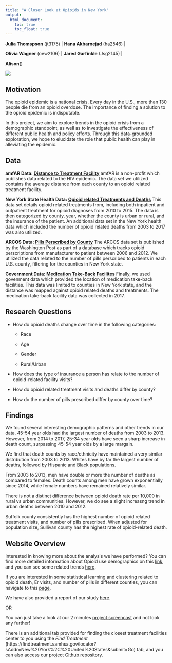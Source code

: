 ```yaml
---
title: "A Closer Look at Opioids in New York"
output: 
  html_document:
    toc: true
    toc_float: true
---
```


**Julia Thomspson** (jt3175) | **Hana Akbarnejad** (ha2546) |

**Olivia Wagner** (oew2106) | **Jared Garfinkle** (Jsg2145) |

**Alison**()

![](opioids-82.jpg)


## Motivation

The opioid epidemic is a national crisis. Every day in the U.S., more than 130 people die from an opioid overdose. The importance of finding a solution to the opioid epidemic is indisputable.  
  
In this project, we aim to explore trends in the opioid crisis from a demographic standpoint, as well as to investigate the effectiveness of different public health and policy efforts. Through this data-grounded exploration, we hope to elucidate the role that public health can play in alleviating the epidemic.

## Data

  **amfAR Data: [Distance to Treatment Facility](<https://opioid.amfar.org/about/sources>)**
    amfAR is a non-profit which publishes data related to the HIV epidemic. The data set we utilized contains the average distance from each county to an opioid related treatment facility. 
    
  **New York State Health Data: [Opioid related Treatments and Deaths](<https://health.data.ny.gov>)**
    This data set details opioid related treatments from, including both inpatient and outpatient treatment for opioid diagnoses from 2010 to 2015. The data is then categorized by county, year, whether the county is urban or rural, and the insurance of the patient. An additional data set in the New York health data which included the number of opioid related deaths from 2003 to 2017 was also utilized. 
  
  **ARCOS Data: [Pills Perscribed by County](<https://github.com/wpinvestigative/arcos-api>)**
    The ARCOS data set is published by the Washington Post as part of a database which tracks opioid perscriptions from manufacturer to patient between 2006 and 2012. We utilized the data related to the number of pills perscribed to patients in each U.S. county, filtering for the counties in New York state. 
    
  **Government Data: [Medication Take-Back Facilites](<https://catalog.data.gov/>)**
    Finally, we used govenment data which provided the location of medication take-back facilities. This data was limited to counties in New York state, and the distance was mapped against opioid related deaths and treatments. The medication take-back facility data was collected in 2017.

## Research Questions

* How do opioid deaths change over time in the following categories:

  * Race
  
  * Age
  
  * Gender
  
  * Rural/Urban

* How does the type of insurance a person has relate to the number of opioid-related facility visits?

* How do opioid related treatment visits and deaths differ by county?

* How do the number of pills prescribed differ by county over time?

## Findings

We found several interesting demographic patterns and other trends in our data. 45-54 year olds had the largest number of deaths from 2003 to 2013. However, from 2014 to 2017, 25-34 year olds have seen a sharp increase in death count, surpassing 45-54 year olds by a large margain. 

We find that death counts by race/ethnicity have maintained a very similar distribution from 2003 to 2013. Whites have by far the largest number of deaths, followed by Hispanic and Black populations. 

From 2003 to 2013, men have double or more the number of deaths as compared to females. Death counts among men have grown exponentially since 2014, while female numbers have remained relatively similar. 

There is not a distinct difference between opioid death rate per 10,000 in rural vs urban communities. However, we do see a slight increasng trend in urban deaths between 2010 and 2012.

Suffolk county consistently has the highest number of opioid related treatment visits, and number of pills prescribed. When adjusted for population size, Sullivan county has the highest rate of opioid-related death. 

## Website Overview

Interested in knowing more about the analysis we have performed? You can find more detailed information about Opioid use demographics on this [link](demographics.html), and you can see some related trends [here](trends.html).

If you are interested in some statistical learning and clustering related to opioid death, Er visits, and number of pills in different counties, you can navigate to this [page](stat_learning.Rmd).

We have also provided a report of our study [here](index_report.html).

OR

You can just take a look at our 2 minutes [project screencast](index_screencast.html) and not look any further!

There is an additional tab provided for finding the closest treatment facilities center to you using the _Find Treatment_ (https://findtreatment.samhsa.gov/locator?sAddr=New%20York%2C%20United%20States&submit=Go) tab, and you can also access our project [Github repository](https://github.com/Akbarnejadhn/p8105_fnl_project).

